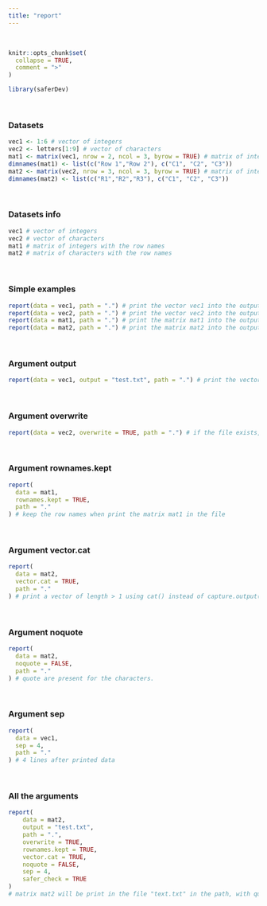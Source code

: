 ---
title: "report"
---
<br>

```{r, include = FALSE}
knitr::opts_chunk$set(
  collapse = TRUE,
  comment = ">"
)
```

```{r setup}
library(saferDev)
```
<br>

### Datasets
```{r}
vec1 <- 1:6 # vector of integers
vec2 <- letters[1:9] # vector of characters
mat1 <- matrix(vec1, nrow = 2, ncol = 3, byrow = TRUE) # matrix of integer having 2 rows and 3 columns
dimnames(mat1) <- list(c("Row 1","Row 2"), c("C1", "C2", "C3"))
mat2 <- matrix(vec2, nrow = 3, ncol = 3, byrow = TRUE) # matrix of integer having 3 rows and 3 columns
dimnames(mat2) <- list(c("R1","R2","R3"), c("C1", "C2", "C3"))
```
<br>

### Datasets info
```{r}
vec1 # vector of integers
vec2 # vector of characters
mat1 # matrix of integers with the row names
mat2 # matrix of characters with the row names
```
<br>

### Simple examples
```{r}
report(data = vec1, path = ".") # print the vector vec1 into the output file in the path
report(data = vec2, path = ".") # print the vector vec2 into the output file in the path
report(data = mat1, path = ".") # print the matrix mat1 into the output file in the path
report(data = mat2, path = ".") # print the matrix mat2 into the output file in the path
```
<br>

### Argument output
```{r, echo = TRUE, error = TRUE}
report(data = vec1, output = "test.txt", path = ".") # print the vector vec1 into the output file named "test.txt" in the path
```
<br>

### Argument overwrite
```{r, echo = TRUE, error = TRUE}
report(data = vec2, overwrite = TRUE, path = ".") # if the file exists, the output file content will be erased before printing
```
<br>

### Argument rownames.kept
```{r, echo = TRUE, error = TRUE}
report(
  data = mat1, 
  rownames.kept = TRUE, 
  path = "."
) # keep the row names when print the matrix mat1 in the file
```
<br>

### Argument vector.cat
```{r, echo = TRUE, error = TRUE}
report(
  data = mat2, 
  vector.cat = TRUE, 
  path = "."
) # print a vector of length > 1 using cat() instead of capture.output()
```
<br>

### Argument noquote
```{r, echo = TRUE, error = TRUE}
report(
  data = mat2, 
  noquote = FALSE, 
  path = "."
) # quote are present for the characters.
```
<br>

### Argument sep
```{r, echo = TRUE, error = TRUE}
report(
  data = vec1, 
  sep = 4, 
  path = "."
) # 4 lines after printed data
```
<br>

### All the arguments
```{r, echo = TRUE, error = TRUE}
report(
    data = mat2, 
    output = "test.txt", 
    path = ".", 
    overwrite = TRUE, 
    rownames.kept = TRUE, 
    vector.cat = TRUE, 
    noquote = FALSE, 
    sep = 4,
    safer_check = TRUE
)
# matrix mat2 will be print in the file "text.txt" in the path, with quote and row names being kept, and 4 lines after printing data
```

